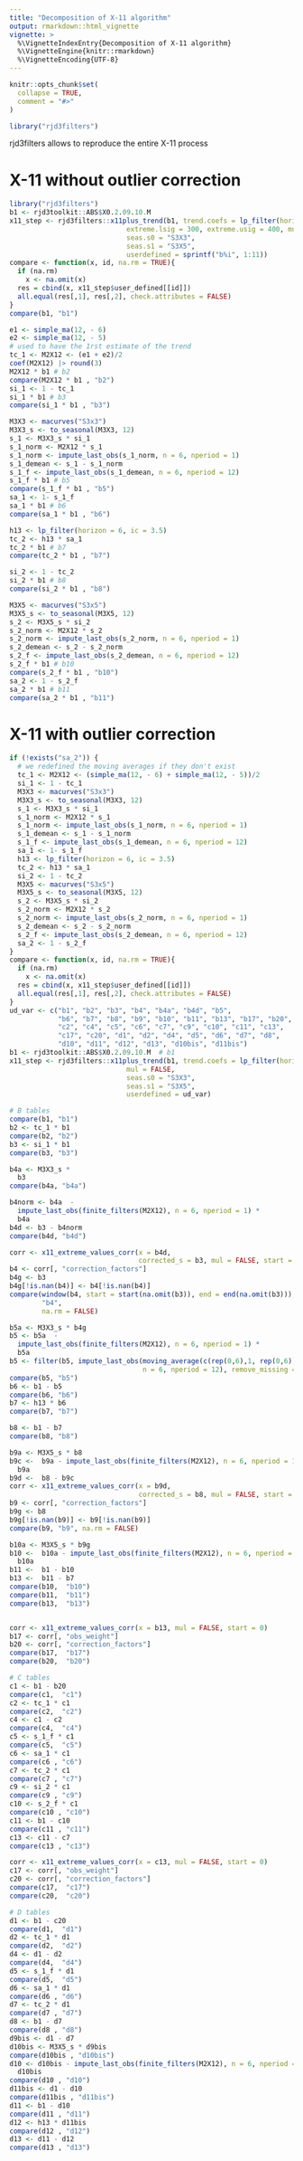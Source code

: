 ```yaml
---
title: "Decomposition of X-11 algorithm"
output: rmarkdown::html_vignette
vignette: >
  %\VignetteIndexEntry{Decomposition of X-11 algorithm}
  %\VignetteEngine{knitr::rmarkdown}
  %\VignetteEncoding{UTF-8}
---
```


```r
knitr::opts_chunk$set(
  collapse = TRUE,
  comment = "#>"
)
```

```r
library("rjd3filters")
```

rjd3filters allows to reproduce the entire X-11 process

# X-11 without outlier correction

```r
library("rjd3filters")
b1 <- rjd3toolkit::ABS$X0.2.09.10.M 
x11_step <- rjd3filters::x11plus_trend(b1, trend.coefs = lp_filter(horizon = 6, ic = 3.5),
                             extreme.lsig = 300, extreme.usig = 400, mul = FALSE,
                             seas.s0 = "S3X3",
                             seas.s1 = "S3X5",
                             userdefined = sprintf("b%i", 1:11))
compare <- function(x, id, na.rm = TRUE){
  if (na.rm)
    x <- na.omit(x)
  res = cbind(x, x11_step$user_defined[[id]])
  all.equal(res[,1], res[,2], check.attributes = FALSE)
}
compare(b1, "b1")

e1 <- simple_ma(12, - 6)
e2 <- simple_ma(12, - 5)
# used to have the 1rst estimate of the trend
tc_1 <- M2X12 <- (e1 + e2)/2
coef(M2X12) |> round(3)
M2X12 * b1 # b2
compare(M2X12 * b1 , "b2")
si_1 <- 1 - tc_1
si_1 * b1 # b3
compare(si_1 * b1 , "b3")

M3X3 <- macurves("S3x3")
M3X3_s <- to_seasonal(M3X3, 12)
s_1 <- M3X3_s * si_1
s_1_norm <- M2X12 * s_1
s_1_norm <- impute_last_obs(s_1_norm, n = 6, nperiod = 1)
s_1_demean <- s_1 - s_1_norm
s_1_f <- impute_last_obs(s_1_demean, n = 6, nperiod = 12)
s_1_f * b1 # b5
compare(s_1_f * b1 , "b5")
sa_1 <- 1- s_1_f
sa_1 * b1 # b6
compare(sa_1 * b1 , "b6")

h13 <- lp_filter(horizon = 6, ic = 3.5)
tc_2 <- h13 * sa_1
tc_2 * b1 # b7
compare(tc_2 * b1 , "b7")

si_2 <- 1 - tc_2
si_2 * b1 # b8
compare(si_2 * b1 , "b8")

M3X5 <- macurves("S3x5")
M3X5_s <- to_seasonal(M3X5, 12)
s_2 <- M3X5_s * si_2
s_2_norm <- M2X12 * s_2
s_2_norm <- impute_last_obs(s_2_norm, n = 6, nperiod = 1)
s_2_demean <- s_2 - s_2_norm
s_2_f <- impute_last_obs(s_2_demean, n = 6, nperiod = 12)
s_2_f * b1 # b10
compare(s_2_f * b1 , "b10")
sa_2 <- 1 - s_2_f
sa_2 * b1 # b11
compare(sa_2 * b1 , "b11")
```

# X-11 with outlier correction

```r
if (!exists("sa_2")) {
  # we redefined the moving averages if they don't exist
  tc_1 <- M2X12 <- (simple_ma(12, - 6) + simple_ma(12, - 5))/2
  si_1 <- 1 - tc_1
  M3X3 <- macurves("S3x3")
  M3X3_s <- to_seasonal(M3X3, 12)
  s_1 <- M3X3_s * si_1
  s_1_norm <- M2X12 * s_1
  s_1_norm <- impute_last_obs(s_1_norm, n = 6, nperiod = 1)
  s_1_demean <- s_1 - s_1_norm
  s_1_f <- impute_last_obs(s_1_demean, n = 6, nperiod = 12)
  sa_1 <- 1- s_1_f
  h13 <- lp_filter(horizon = 6, ic = 3.5)
  tc_2 <- h13 * sa_1
  si_2 <- 1 - tc_2
  M3X5 <- macurves("S3x5")
  M3X5_s <- to_seasonal(M3X5, 12)
  s_2 <- M3X5_s * si_2
  s_2_norm <- M2X12 * s_2
  s_2_norm <- impute_last_obs(s_2_norm, n = 6, nperiod = 1)
  s_2_demean <- s_2 - s_2_norm
  s_2_f <- impute_last_obs(s_2_demean, n = 6, nperiod = 12)
  sa_2 <- 1 - s_2_f
}
compare <- function(x, id, na.rm = TRUE){
  if (na.rm)
    x <- na.omit(x)
  res = cbind(x, x11_step$user_defined[[id]])
  all.equal(res[,1], res[,2], check.attributes = FALSE)
}
ud_var <- c("b1", "b2", "b3", "b4", "b4a", "b4d", "b5", 
            "b6", "b7", "b8", "b9", "b10", "b11", "b13", "b17", "b20", "c1", 
            "c2", "c4", "c5", "c6", "c7", "c9", "c10", "c11", "c13", 
            "c17", "c20", "d1", "d2", "d4", "d5", "d6", "d7", "d8", 
            "d10", "d11", "d12", "d13", "d10bis", "d11bis")
b1 <- rjd3toolkit::ABS$X0.2.09.10.M  # b1
x11_step <- rjd3filters::x11plus_trend(b1, trend.coefs = lp_filter(horizon = 6, ic = 3.5),
                             mul = FALSE,
                             seas.s0 = "S3X3",
                             seas.s1 = "S3X5",
                             userdefined = ud_var)

# B tables
compare(b1, "b1")
b2 <- tc_1 * b1
compare(b2, "b2")
b3 <- si_1 * b1
compare(b3, "b3")

b4a <- M3X3_s * 
  b3
compare(b4a, "b4a")

b4norm <- b4a  - 
  impute_last_obs(finite_filters(M2X12), n = 6, nperiod = 1) * 
  b4a 
b4d <- b3 - b4norm
compare(b4d, "b4d")

corr <- x11_extreme_values_corr(x = b4d,
                                corrected_s = b3, mul = FALSE, start = 6)
b4 <- corr[, "correction_factors"]
b4g <- b3
b4g[!is.nan(b4)] <- b4[!is.nan(b4)]
compare(window(b4, start = start(na.omit(b3)), end = end(na.omit(b3))),
        "b4",
        na.rm = FALSE)

b5a <- M3X3_s * b4g
b5 <- b5a  - 
  impute_last_obs(finite_filters(M2X12), n = 6, nperiod = 1) * 
  b5a 
b5 <- filter(b5, impute_last_obs(moving_average(c(rep(0,6),1, rep(0,6)), lags = -6),
                                 n = 6, nperiod = 12), remove_missing = FALSE)
compare(b5, "b5")
b6 <- b1 - b5
compare(b6, "b6")
b7 <- h13 * b6
compare(b7, "b7")

b8 <- b1 - b7
compare(b8, "b8")

b9a <- M3X5_s * b8
b9c <-  b9a - impute_last_obs(finite_filters(M2X12), n = 6, nperiod = 1) * 
  b9a 
b9d <-  b8 - b9c
corr <- x11_extreme_values_corr(x = b9d,
                                corrected_s = b8, mul = FALSE, start = 0)
b9 <- corr[, "correction_factors"]
b9g <- b8
b9g[!is.nan(b9)] <- b9[!is.nan(b9)]
compare(b9, "b9", na.rm = FALSE)

b10a <- M3X5_s * b9g
b10 <-  b10a - impute_last_obs(finite_filters(M2X12), n = 6, nperiod = 1) * 
  b10a 
b11 <-  b1 - b10
b13 <-  b11 - b7
compare(b10,  "b10")
compare(b11,  "b11")
compare(b13,  "b13")


corr <- x11_extreme_values_corr(x = b13, mul = FALSE, start = 0)
b17 <- corr[, "obs_weight"]
b20 <- corr[, "correction_factors"]
compare(b17,  "b17")
compare(b20,  "b20")

# C tables
c1 <- b1 - b20
compare(c1,  "c1")
c2 <- tc_1 * c1
compare(c2,  "c2")
c4 <- c1 - c2
compare(c4,  "c4")
c5 <- s_1_f * c1
compare(c5,  "c5")
c6 <- sa_1 * c1
compare(c6 , "c6")
c7 <- tc_2 * c1
compare(c7 , "c7")
c9 <- si_2 * c1
compare(c9 , "c9")
c10 <- s_2_f * c1
compare(c10 , "c10")
c11 <- b1 - c10
compare(c11 , "c11")
c13 <- c11 - c7
compare(c13 , "c13")

corr <- x11_extreme_values_corr(x = c13, mul = FALSE, start = 0)
c17 <- corr[, "obs_weight"]
c20 <- corr[, "correction_factors"]
compare(c17,  "c17")
compare(c20,  "c20")

# D tables
d1 <- b1 - c20
compare(d1,  "d1")
d2 <- tc_1 * d1
compare(d2,  "d2")
d4 <- d1 - d2
compare(d4,  "d4")
d5 <- s_1_f * d1
compare(d5,  "d5")
d6 <- sa_1 * d1
compare(d6 , "d6")
d7 <- tc_2 * d1
compare(d7 , "d7")
d8 <- b1 - d7
compare(d8 , "d8")
d9bis <- d1 - d7
d10bis <- M3X5_s * d9bis
compare(d10bis , "d10bis")
d10 <- d10bis - impute_last_obs(finite_filters(M2X12), n = 6, nperiod = 1) * 
  d10bis 
compare(d10 , "d10")
d11bis <- d1 - d10
compare(d11bis , "d11bis")
d11 <- b1 - d10
compare(d11 , "d11")
d12 <- h13 * d11bis
compare(d12 , "d12")
d13 <- d11 - d12
compare(d13 , "d13")
```

